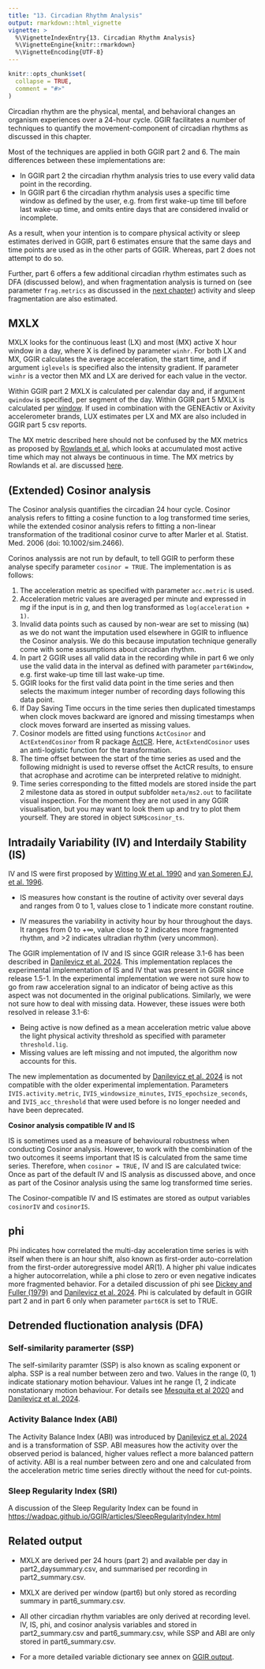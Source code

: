 ```yaml
---
title: "13. Circadian Rhythm Analysis"
output: rmarkdown::html_vignette
vignette: >
  %\VignetteIndexEntry{13. Circadian Rhythm Analysis}
  %\VignetteEngine{knitr::rmarkdown}
  %\VignetteEncoding{UTF-8}
---
```


```r
knitr::opts_chunk$set(
  collapse = TRUE,
  comment = "#>"
)
```

Circadian rhythm are the physical, mental, and behavioral changes an organism experiences over a 24-hour cycle. GGIR facilitates a number of techniques to quantify the movement-component of circadian rhythms as discussed in this chapter.

Most of the techniques are applied in both GGIR part 2 and 6. The main differences between these implementations are:

- In GGIR part 2 the circadian rhythm analysis tries to use every valid data point in the recording.
- In GGIR part 6 the circadian rhythm analysis uses a specific time window as defined by the user, e.g. from first wake-up time till before last wake-up time, and omits entire days that are considered invalid or incomplete.

As a result, when your intention is to compare physical activity or sleep estimates derived in GGIR, part 6 estimates ensure that the same days and time points are used as in the other parts of GGIR. Whereas, part 2 does not attempt to do so.

Further, part 6 offers a few additional circadian rhythm estimates such as DFA (discussed below), and when fragmentation analysis is turned on (see parameter `frag.metrics` as discussed in the [next chapter](https://wadpac.github.io/GGIR/articles/chapter14_BehaviouralFragmentation.html)) activity and sleep fragmentation are also estimated.

## MXLX

MXLX looks for the continuous least (LX) and most (MX) active X hour window in a day, where X is defined by parameter `winhr`. For both LX and MX, GGIR calculates the average acceleration, the start time, and if argument `iglevels` is specified also the intensity gradient. If parameter `winhr` is a vector then MX and LX are derived for each value in the vector.

Within GGIR part 2 MXLX is calculated per calendar day and, if argument `qwindow` is specified, per segment of the day. Within GGIR part 5 MXLX is calculated per [window](https://wadpac.github.io/GGIR/articles/chapter12_TimeUseAnalysis.html#defining-the-time-windows). If used in combination with the GENEActiv or Axivity accelerometer brands, LUX estimates per LX and MX are also included in GGIR part 5 csv reports.

The MX metric described here should not be confused by the MX metrics as proposed by [Rowlands et al.](https://doi.org/10.1186/s40798-019-0225-9) which looks at accumulated most active time which may not always be continuous in time. The MX metrics by Rowlands et al. are discussed [here](https://wadpac.github.io/GGIR/articles/chapter7_DescribingDataWithoutKnowingSleep.html#sets-of-quantiles-mx-metrics-by-rowlands-et-al-).

## (Extended) Cosinor analysis

The Cosinor analysis quantifies the circadian 24 hour cycle. Cosinor analysis refers to fitting a cosine function to a log transformed time series, while the extended cosinor analysis refers to fitting a non-linear transformation of the traditional cosinor curve to after Marler et al. Statist. Med. 2006 (doi: 10.1002/sim.2466).

Corinos analyssis are not run by default, to tell GGIR to perform these analyse specify parameter `cosinor = TRUE`. The implementation is as follows:

1.  The acceleration metric as specified with parameter `acc.metric` is used.
2.  Acceleration metric values are averaged per minute and expressed in m*g* if the input is in *g*, and then log transformed as `log(acceleration + 1)`.
3.  Invalid data points such as caused by non-wear are set to missing (`NA`) as we do not want the imputation used elsewhere in GGIR to influence the Cosinor analysis. We do this because imputation technique generally come with some assumptions about circadian rhythm.
4.  In part 2 GGIR uses all valid data in the recording while in part 6 we only use the valid data in the interval as defined with parameter `part6Window`, e.g. first wake-up time till last wake-up time.
5.  GGIR looks for the first valid data point in the time series and then selects the maximum integer number of recording days following this data point.
6.  If Day Saving Time occurs in the time series then duplicated timestamps when clock moves backward are ignored and missing timestamps when clock moves forward are inserted as missing values.
7.  Cosinor models are fitted using functions `ActCosinor` and `ActExtendCosinor` from R package [ActCR](https://CRAN.R-project.org/package=ActCR). Here, `ActExtendCosinor` uses an anti-logistic function for the transformation.
8.  The time offset between the start of the time series as used and the following midnight is used to reverse offset the ActCR results, to ensure that acrophase and acrotime can be interpreted relative to midnight.
9.  Time series corresponding to the fitted models are stored inside the part 2 milestone data as stored in output subfolder `meta/ms2.out` to facilitate visual inspection. For the moment they are not used in any GGIR visualisation, but you may want to look them up and try to plot them yourself. They are stored in object `SUM$cosinor_ts`.

## Intradaily Variability (IV) and Interdaily Stability (IS)

IV and IS were first proposed by [Witting W et al. 1990](https://doi.org/10.1016/0006-3223(90)90523-5) and [van Someren EJ, et al. 1996](https://doi.org/10.1016/0006-3223(95)00370-3).

-   IS measures how constant is the routine of activity over several days and ranges from 0 to 1, values close to 1 indicate more constant routine.

-   IV measures the variability in activity hour by hour throughout the days. It ranges from 0 to +$\infty$, value close to 2 indicates more fragmented rhythm, and \>2 indicates ultradian rhythm (very uncommon).

The GGIR implementation of IV and IS since GGIR release 3.1-6 has been described in [Danilevicz et al. 2024](https://doi.org/10.1186/s12874-024-02255-w). This implementation replaces the experimental implementation of IS and IV that was present in GGIR since release 1.5-1. In the experimental implementation we were not sure how to go from raw acceleration signal to an indicator of being active as this aspect was not documented in the original publications. Similarly, we were not sure how to deal with missing data. However, these issues were both resolved in release 3.1-6:

-   Being active is now defined as a mean acceleration metric value above the light physical activity threshold as specified with parameter `threshold.lig`.
-   Missing values are left missing and not imputed, the algorithm now accounts for this.

The new implementation as documented by [Danilevicz et al. 2024](https://doi.org/10.1186/s12874-024-02255-w) is not compatible with the older experimental implementation. Parameters `IVIS.activity.metric`, `IVIS_windowsize_minutes`, `IVIS_epochsize_seconds`, and `IVIS_acc_threshold` that were used before is no longer needed and have been deprecated.

**Cosinor analysis compatible IV and IS**

IS is sometimes used as a measure of behavioural robustness when conducting Cosinor analysis. However, to work with the combination of the two outcomes it seems important that IS is calculated from the same time series. Therefore, when `cosinor = TRUE,` IV and IS are calculated twice: Once as part of the default IV and IS analysis as discussed above, and once as part of the Cosinor analysis using the same log transformed time series.

The Cosinor-compatible IV and IS estimates are stored as output variables `cosinorIV` and `cosinorIS`.

## phi

Phi indicates how correlated the multi-day acceleration time series is with itself when there is an hour shift, also known as first-order auto-correlation from the first-order autoregressive model AR(1). A higher phi value indicates a higher autocorrelation, while a phi close to zero or even negative indicates more fragmented behavior. For a detailed discussion of phi see [Dickey and Fuller (1979)](https://doi.org/10.1080/01621459.1979.10482531) and [Danilevicz et al. 2024](https://doi.org/10.1186/s12874-024-02255-w). Phi is calculated by default in GGIR part 2 and in part 6 only when parameter `part6CR` is set to TRUE.

## Detrended fluctionation analysis (DFA)

### Self-similarity paramerter (SSP)

The self-similarity paramter (SSP) is also known as scaling exponent or alpha. SSP is a real number between zero and two. Values in the range (0, 1) indicate stationary motion behaviour. Values int he range (1, 2 indicate nonstationary motion behaviour. For details see [Mesquita et al 2020](https://doi.org/10.1093/bioinformatics/btaa955) and [Danilevicz et al. 2024](https://doi.org/10.1186/s12874-024-02255-w).

### Activity Balance Index (ABI)

The Activity Balance Index (ABI) was introduced by [Danilevicz et al. 2024](https://doi.org/10.1186/s12874-024-02255-w) and is a transformation of SSP. ABI measures how the activity over the observed period is balanced, higher values reflect a more balanced pattern of activity. ABI is a real number between zero and one and calculated from the acceleration metric time series directly without the need for cut-points.

### Sleep Regularity Index (SRI)

A discussion of the Sleep Regularity Index can be found in
<https://wadpac.github.io/GGIR/articles/SleepRegularityIndex.html>

## Related output

-   MXLX are derived per 24 hours (part 2) and available per day in part2_daysummary.csv, and summarised per recording in part2_summary.csv.

-   MXLX are derived per window (part6) but only stored as recording summary in part6_summary.csv.

-   All other circadian rhythm variables are only derived at recording level. IV, IS, phi, and cosinor analysis variables and stored in part2_summary.csv and part6_summary.csv, while SSP and ABI are only stored in part6_summary.csv.

-   For a more detailed variable dictionary see annex on [GGIR output](https://wadpac.github.io/GGIR/articles/GGIRoutput.html).
